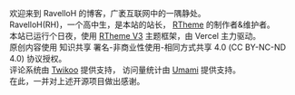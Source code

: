 欢迎来到 RavelloH 的博客，广袤互联网中的一隅静处。  
RavelloH(RH)，一个高中生，是本站的站长， [RTheme](https://github.com/RavelloH/RTheme) 的制作者&维护者。  
本站已运行<RunningTime />个日夜，使用 [RTheme V3](https://github.com/RavelloH/RTheme) 主题框架，由 Vercel 主力驱动。  
原创内容使用 知识共享 署名-非商业性使用-相同方式共享 4.0 (CC BY-NC-ND 4.0) 协议授权。  
评论系统由 [Twikoo](https://github.com/imaegoo/twikoo) 提供支持， 访问量统计由 [Umami](https://github.com/umami-software/umami) 提供支持。  
在此，一并对上述开源项目做出感谢。

